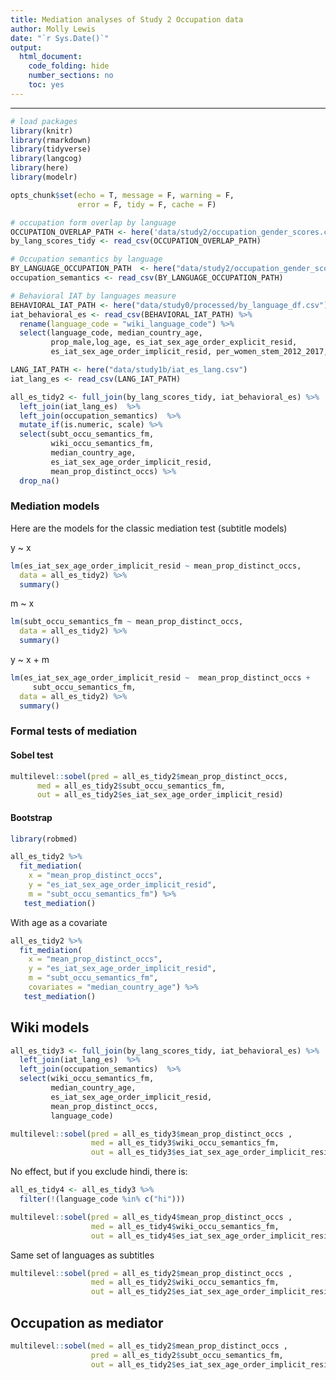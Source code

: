 ```yaml
---
title: Mediation analyses of Study 2 Occupation data
author: Molly Lewis 
date: "`r Sys.Date()`"
output: 
  html_document:
    code_folding: hide
    number_sections: no
    toc: yes
---
```

  
******

```r
# load packages
library(knitr)
library(rmarkdown)
library(tidyverse)
library(langcog)
library(here)
library(modelr)

opts_chunk$set(echo = T, message = F, warning = F, 
               error = F, tidy = F, cache = F)
```



```r
# occupation form overlap by language
OCCUPATION_OVERLAP_PATH <- here('data/study2/occupation_gender_scores.csv')
by_lang_scores_tidy <- read_csv(OCCUPATION_OVERLAP_PATH)

# Occupation semantics by language
BY_LANGUAGE_OCCUPATION_PATH  <- here("data/study2/occupation_gender_score_by_language.csv")
occupation_semantics <- read_csv(BY_LANGUAGE_OCCUPATION_PATH) 

# Behavioral IAT by languages measure
BEHAVIORAL_IAT_PATH <- here("data/study0/processed/by_language_df.csv")
iat_behavioral_es <- read_csv(BEHAVIORAL_IAT_PATH) %>%
  rename(language_code = "wiki_language_code") %>%
  select(language_code, median_country_age, 
         prop_male,log_age, es_iat_sex_age_order_explicit_resid,
         es_iat_sex_age_order_implicit_resid, per_women_stem_2012_2017, n_participants)

LANG_IAT_PATH <- here("data/study1b/iat_es_lang.csv")
iat_lang_es <- read_csv(LANG_IAT_PATH)

all_es_tidy2 <- full_join(by_lang_scores_tidy, iat_behavioral_es) %>%
  left_join(iat_lang_es)  %>%
  left_join(occupation_semantics)  %>%
  mutate_if(is.numeric, scale) %>%
  select(subt_occu_semantics_fm, 
         wiki_occu_semantics_fm,
         median_country_age, 
         es_iat_sex_age_order_implicit_resid, 
         mean_prop_distinct_occs) %>%
  drop_na()
```


### Mediation models
Here are the models for the classic mediation test (subtitle models)

y ~ x
```r
lm(es_iat_sex_age_order_implicit_resid ~ mean_prop_distinct_occs, 
  data = all_es_tidy2) %>%
  summary()
```

 m ~ x
```r
lm(subt_occu_semantics_fm ~ mean_prop_distinct_occs, 
  data = all_es_tidy2) %>%
  summary()
```

y ~ x + m
```r
lm(es_iat_sex_age_order_implicit_resid ~  mean_prop_distinct_occs +
     subt_occu_semantics_fm, 
  data = all_es_tidy2) %>%
  summary()
``` 

### Formal tests of mediation

#### Sobel test
```r
multilevel::sobel(pred = all_es_tidy2$mean_prop_distinct_occs, 
      med = all_es_tidy2$subt_occu_semantics_fm,
      out = all_es_tidy2$es_iat_sex_age_order_implicit_resid)
```


#### Bootstrap 
```r
library(robmed)

all_es_tidy2 %>%
  fit_mediation(
    x = "mean_prop_distinct_occs",
    y = "es_iat_sex_age_order_implicit_resid",
    m = "subt_occu_semantics_fm") %>%
   test_mediation() 
```

With age as a covariate
```r
all_es_tidy2 %>%
  fit_mediation(
    x = "mean_prop_distinct_occs",
    y = "es_iat_sex_age_order_implicit_resid",
    m = "subt_occu_semantics_fm",
    covariates = "median_country_age") %>%
   test_mediation()
```


## Wiki models
```r
all_es_tidy3 <- full_join(by_lang_scores_tidy, iat_behavioral_es) %>%
  left_join(iat_lang_es)  %>%
  left_join(occupation_semantics)  %>%
  select(wiki_occu_semantics_fm,
         median_country_age, 
         es_iat_sex_age_order_implicit_resid, 
         mean_prop_distinct_occs,
         language_code) 

multilevel::sobel(pred = all_es_tidy3$mean_prop_distinct_occs , 
                  med = all_es_tidy3$wiki_occu_semantics_fm,
                  out = all_es_tidy3$es_iat_sex_age_order_implicit_resid)
```

No effect, but if you exclude hindi, there is:
```r
all_es_tidy4 <- all_es_tidy3 %>%
  filter(!(language_code %in% c("hi")))

multilevel::sobel(pred = all_es_tidy4$mean_prop_distinct_occs , 
                  med = all_es_tidy4$wiki_occu_semantics_fm,
                  out = all_es_tidy4$es_iat_sex_age_order_implicit_resid)
```

Same set of languages as subtitles
```r

multilevel::sobel(pred = all_es_tidy2$mean_prop_distinct_occs , 
                  med = all_es_tidy2$wiki_occu_semantics_fm,
                  out = all_es_tidy2$es_iat_sex_age_order_implicit_resid)
```



## Occupation as mediator
```r
multilevel::sobel(med = all_es_tidy2$mean_prop_distinct_occs , 
                  pred = all_es_tidy2$subt_occu_semantics_fm,
                  out = all_es_tidy2$es_iat_sex_age_order_implicit_resid)

```